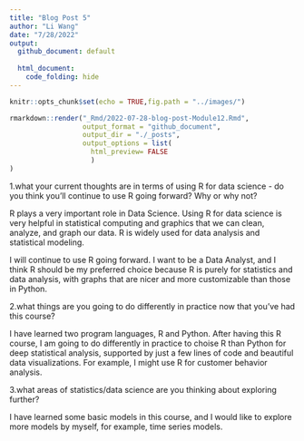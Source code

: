 ```yaml
---
title: "Blog Post 5"
author: "Li Wang"
date: "7/28/2022"
output: 
  github_document: default
   
  html_document:
    code_folding: hide
---
```



```r
knitr::opts_chunk$set(echo = TRUE,fig.path = "../images/")
```


```r
rmarkdown::render("_Rmd/2022-07-28-blog-post-Module12.Rmd", 
                  output_format = "github_document",
                  output_dir = "./_posts",
                  output_options = list(
                    html_preview= FALSE
                    )
)
```



1.what your current thoughts are in terms of using R for data science - do you think you'll continue to use R going forward?  Why or why not?

R plays a very important role in Data Science. Using R for data science is very helpful in statistical computing and graphics that we can clean, analyze, and graph our data. R is widely used for data analysis and statistical modeling.

I will continue to use R going forward. I want to be a Data Analyst, and I think R should be my preferred choice because R is purely for statistics and data analysis, with graphs that are nicer and more customizable than those in Python. 


2.what things are you going to do differently in practice now that you've had this course?

I have learned two program languages, R and Python. After having this R course, I am going to do differently in practice to choise R than Python for deep statistical analysis, supported by just a few lines of code and beautiful data visualizations. For example, I might use R for customer behavior analysis. 


3.what areas of statistics/data science are you thinking about exploring further?

I have learned some basic models in this course, and I would like to explore more models by myself, for example, time series models.


